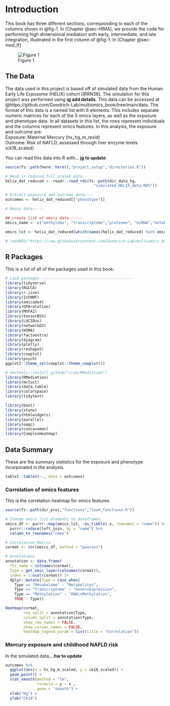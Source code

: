 # Introduction

This book has three different sections, corresponding to each of the columns shown in @fig-1. In [Chapter @sec-HIMA], we provide the code for performing high dimensional mediation with early, intermediate, and late integration, illustrated in the first column of @fig-1. In [Chapter @sec-med_lf]

![Figure 1](Multiomic_Mediation_Framework.png){#fig-1}

## The Data

The data used in this project is based off of simulated data from the Human Early Life Exposome (HELIX) cohort [@RN38]. The simulation for this project was performed using **qj add details**. This data can be accessed at @https://github.com/Goodrich-Lab/multiomics_book/tree/main/data. The format of this data is a named list with 6 elements. This includes separate numeric matrices for each of the 5 omics layers, as well as the exposure and phenotype data. In all datasets in this list, the rows represent individuals and the columns represent omics features. In this analysis, the exposure and outcome are:\
Exposure: Maternal Mercury (hs_hg_m_resid)\
Outcome: Risk of NAFLD, assessed through liver enzyme levels (ck18_scaled)

You can read this data into R with... **jg to update**:

```r
source(fs::path(here::here(),"project_setup","directories.R"))

# Read in reduced full scaled data
helix_dat_reduced <- readr::read_rds(fs::path(dir_data_hg,
                                       "simulated_HELIX_data.RDS")) 

# Extract exposure and outcome data----
outcomes <- helix_dat_reduced[["phenotype"]]

# Omics data-----

## create list of omics data------
omics_name <- c("methylome", "transcriptome","proteome", "miRNA","metabolome")

omics_lst <- helix_dat_reduced[which(names(helix_dat_reduced) %in% omics_name)]

# readRDS("https://raw.githubusercontent.com/Goodrich-Lab/multiomics_book/blob/main/data/simulate_Hg_ck18_screened_scaled_omics.RDS")
```

## R Packages

This is a list of all of the packages used in this book:

```r
# Load packages ----------------------------------------
library(tidyverse)
library(RGCCA)
library(r.jive)
library(IntNMF)
library(omicade4)
library(GPArotation)
library(MOFA2)
library(tensorBSS)
library(LUCIDus)
library(networkD3)
library(HIMA)
library(factoextra)
library(diagram)
library(plotly)
library(reshape2)
library(cowplot)
library(psych)
ggplot2::theme_set(cowplot::theme_cowplot())

# devtools::install_github("cran/RMediation")
library(RMediation)
library(mclust)
library(data.table)
library(colorspace)
library(tidytext)

library(boot)
library(xtune)
library(htmlwidgets)
library(parallel)
library(oaqc)
library(concaveman)
library(ComplexHeatmap)
```

## Data Summary

These are the summary statistics for the exposure and phenotype incorporated in the analysis.

```r
table1::table1(~., data = outcomes)
```

### Correlation of omics features

This is the correlation heatmap for omics features

```r
source(fs::path(dir_proj,"functions","load_functions.R"))

# Change omics list elements to dataframes
omics_df <- purrr::map(omics_lst, ~as_tibble(.x, rownames = "name")) %>%
  purrr::reduce(left_join, by = "name") %>%
  column_to_rownames("name")

# Correlation Matrix
cormat <- cor(omics_df, method = "pearson")

# Annotations
annotation <- data.frame(
  ftr_name = colnames(cormat),
  Type = get_omic_layer(colnames(cormat)), 
  index = 1:ncol(cormat)) |>
  dplyr::mutate(Type = case_when(
    Type == "Metabolome" ~ "Metabolites", 
    Type == "Transcriptome" ~ "Gene\nExpression", 
    Type == "Methylation" ~ "DNA\nMethylation", 
    TRUE ~ Type))

Heatmap(cormat, 
        row_split = annotation$Type,
        column_split = annotation$Type,
        show_row_names = FALSE,
        show_column_names = FALSE, 
        heatmap_legend_param = list(title = "Correlation"))
```

### Mercury exposure and childhood NAFLD risk

In the simulated data,...**hw to update** 

```r
outcomes %>% 
  ggplot(aes(x = hs_hg_m_scaled, y = ck18_scaled)) + 
  geom_point() +
  stat_smooth(method = "lm",
              formula = y ~ x ,
              geom = "smooth") +
  xlab("Hg") +
  ylab("CK18")
```

